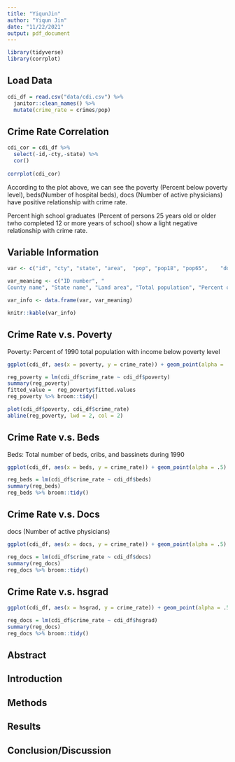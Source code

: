 ```yaml
---
title: "YiqunJin"
author: "Yiqun Jin"
date: "11/22/2021"
output: pdf_document
---
```


```r
library(tidyverse)
library(corrplot)
```

## Load Data

```r
cdi_df = read.csv("data/cdi.csv") %>% 
  janitor::clean_names() %>%
  mutate(crime_rate = crimes/pop)
```

## Crime Rate Correlation

```r
cdi_cor = cdi_df %>% 
  select(-id,-cty,-state) %>% 
  cor() 
 
corrplot(cdi_cor)
```

According to the plot above, we can see the poverty (Percent below poverty level), beds(Number of hospital beds), docs (Number of active physicians) have positive relationship with crime rate.

Percent high school graduates (Percent of persons 25 years old or older twho completed 12 or more years of school) show a light negative relationship with crime rate.


## Variable Information

```r
var <- c("id", "cty", "state", "area",	"pop", "pop18",	"pop65",	"docs",	"beds",	"crimes",	"hsgrad",	"bagrad",	"poverty",	"unemp",	"pcincome",	"totalinc",	"region")

var_meaning <- c("ID number", "
County name", "State name", "Land area", "Total population", "Percent of population aged 18-34", "Percent of population aged 65+", "Number of active physicians", "Number of hospital beds", "Total serious crimes", "Percent high school graduates", "Percent bachelor’s degrees", "Percent below poverty level", "Percent unemployment", "Per capita income", "Total personal income", "Geographic region")

var_info <- data.frame(var, var_meaning)

knitr::kable(var_info)
```

## Crime Rate v.s. Poverty

Poverty: Percent of 1990 total population with income below poverty level

```r
ggplot(cdi_df, aes(x = poverty, y = crime_rate)) + geom_point(alpha = .5) + geom_smooth(method = "lm", se = FALSE)

reg_poverty = lm(cdi_df$crime_rate ~ cdi_df$poverty) 
summary(reg_poverty)
fitted_value =  reg_poverty$fitted.values
reg_poverty %>% broom::tidy()

plot(cdi_df$poverty, cdi_df$crime_rate)
abline(reg_poverty, lwd = 2, col = 2)
```

## Crime Rate v.s. Beds

Beds: Total number of beds, cribs, and bassinets during 1990

```r
ggplot(cdi_df, aes(x = beds, y = crime_rate)) + geom_point(alpha = .5) + geom_smooth(method = "lm", se = FALSE)

reg_beds = lm(cdi_df$crime_rate ~ cdi_df$beds) 
summary(reg_beds)
reg_beds %>% broom::tidy()
```

## Crime Rate v.s. Docs

docs (Number of active physicians)

```r
ggplot(cdi_df, aes(x = docs, y = crime_rate)) + geom_point(alpha = .5) + geom_smooth(method = "lm", se = FALSE)

reg_docs = lm(cdi_df$crime_rate ~ cdi_df$docs) 
summary(reg_docs)
reg_docs %>% broom::tidy()
```

## Crime Rate v.s. hsgrad

```r
ggplot(cdi_df, aes(x = hsgrad, y = crime_rate)) + geom_point(alpha = .5) + geom_smooth(method = "lm", se = FALSE)

reg_docs = lm(cdi_df$crime_rate ~ cdi_df$hsgrad) 
summary(reg_docs)
reg_docs %>% broom::tidy()
```

## Abstract

## Introduction

## Methods

## Results

## Conclusion/Discussion